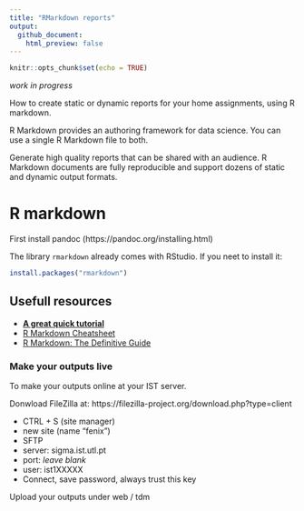 ```yaml
---
title: "RMarkdown reports"
output:
  github_document:
    html_preview: false
---
```


```r
knitr::opts_chunk$set(echo = TRUE)
```
_work in progress_

How to create static or dynamic reports for your home assignments, using R markdown.

R Markdown provides an authoring framework for data science. You can use a single R Markdown file to both.

Generate high quality reports that can be shared with an audience.
R Markdown documents are fully reproducible and support dozens of static and dynamic output formats.


# R markdown

First install pandoc (https://pandoc.org/installing.html)

The library `rmarkdown` already comes with RStudio.
If you neet to install it:
```r
install.packages("rmarkdown")
```

## Usefull resources
* [**A great quick tutorial**](https://towardsdatascience.com/getting-started-in-r-markdown-2d3de636bde3)
* [R Markdown Cheatsheet](https://github.com/rstudio/cheatsheets/raw/master/rmarkdown-2.0.pdf)
* [R Markdown: The Definitive Guide](https://bookdown.org/yihui/rmarkdown/)


### Make your outputs live
To make your outputs online at your IST server.

Donwload FileZilla at: https://filezilla-project.org/download.php?type=client

* CTRL + S (site manager)
* new site (name "fenix")
* SFTP
* server: sigma.ist.utl.pt
* port: _leave blank_
* user: ist1XXXXX
* Connect, save password, always trust this key

Upload your outputs under web / tdm
